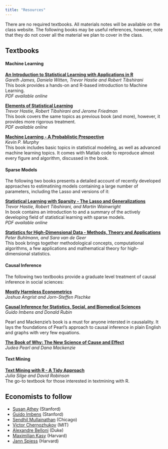 ```yaml
---
title: "Resources"
---
```


There are no required textbooks. All materials notes will be available on the class website. The following books may be useful references, however, note that they do not cover all the material we plan to cover in the class.

## Textbooks

#### __Machine Learning__

[**An Introduction to Statistical Learning with Applications in R**](http://www-bcf.usc.edu/~gareth/ISL) <br>
*Gareth James, Daniela Witten, Trevor Hastie and Robert Tibshirani* <br>
This book provides a hands-on and R-based introduction to Machine Learning. <br/>
_PDF available online_

[**Elements of Statistical Learning**](http://statweb.stanford.edu/~tibs/ElemStatLearn) <br>
*Trevor Hastie, Robert Tibshirani and Jerome Friedman* <br/>
This book covers the same topics as previous book (and more), however, it provides more rigorous treatment. <br>
_PDF available online_

[**Machine Learning - A Probablistic Prespective**](https://www.cs.ubc.ca/~murphyk/MLbook/)  
*Kevin P. Murphy*  
This book includes basic topics in statistical modeling, as well as advanced machine learning topics.  It comes with Matlab code to reproduce almost every figure and algorithm, discussed in the book.

#### __Sparse Models__

The following two books presents a detailed account of recently developed approaches to estimatining models containing a large number of parameters, including the Lasso and versions of it: 

[**Statistical Learning with Sparsity - The Lasso and Generalizations**](https://web.stanford.edu/~hastie/StatLearnSparsity/)  
*Trevor Hastie, Robert Tibshirani, and Martin Wainwright*  
In book contains an introduction to and a summary of the actively developing field of statistical learning with sparse models.  
_PDF available online_

[**Statistics for High-Dimensional Data - Methods, Theory and Applications**](https://www.springer.com/gp/book/9783642201912)   
*Peter Buhlmann, and Sara van de Geer*  
This book brings together methodological concepts, computational algorithms, a
few applications and mathematical theory for high-dimensional statistics.  


#### __Causal Inference__

The following two textbooks provide a graduate level treatment of causal inference in social sciences:

[**Mostly Harmless Econometrics**](http://www.mostlyharmlesseconometrics.com/) <br/>
*Joshua Angrist and Jorn-Steffen Pischke*

[**Causal Inference for Statistics, Social, and Biomedical Sciences**](https://doi.org/10.1017/CBO9781139025751) <br/>
*Guido Imbens and Donald Rubin*

Pearl and Mackenzie's book is a must for anyone intersted in causalality. It lays the foundations of Pearl's approach to causal inference in plain English and graphs with very few equations.

[**The Book of Why: The New Science of Cause and Effect**](https://www.amazon.com/Book-Why-Science-Cause-Effect/dp/046509760X)  
_Judea Pearl and Dana Mackenzie_


#### __Text Mining__

[**Text Mining with R - A Tidy Approach**](https://www.tidytextmining.com/)  
_Julia Silge and David Robinson_  
The go-to textbook for those interested in textmining with R.


## Economists to follow

* [Susan Athey](https://www.gsb.stanford.edu/faculty-research/faculty/susan-athey) (Stanford)  
* [Guido Imbens](https://www.gsb.stanford.edu/faculty-research/faculty/guido-w-imbens) (Stanford)  
* [Sendhil Mullainathan](https://www.chicagobooth.edu/faculty/directory/m/sendhil-mullainathan)   (Chicago)  
* [Victor Chernozhukov](http://www.mit.edu/~vchern/) (MIT)  
* [Alexandre Belloni](https://faculty.fuqua.duke.edu/~abn5/belloni-index.html) (Duke)  
* [Maximilian Kasy](https://maxkasy.github.io/home/) (Harvard)  
* [Jann Spiess](https://scholar.harvard.edu/spiess) (Harvard)  





